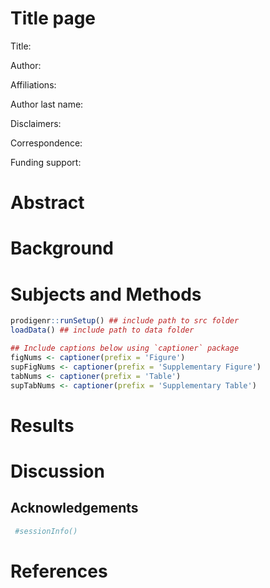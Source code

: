 # Title page #

Title:

Author:

Affiliations:

Author last name:

Disclaimers:

Correspondence:

Funding support:

# Abstract #

# Background #

# Subjects and Methods #

<!--
## Load data ##
-->

```r

prodigenr::runSetup() ## include path to src folder
loadData() ## include path to data folder

## Include captions below using `captioner` package
figNums <- captioner(prefix = 'Figure')
supFigNums <- captioner(prefix = 'Supplementary Figure')
tabNums <- captioner(prefix = 'Table')
supTabNums <- captioner(prefix = 'Supplementary Table')

```

# Results #

# Discussion #

## Acknowledgements ##

<!--
# Session info #
-->

```r

 #sessionInfo()

```

# References #

